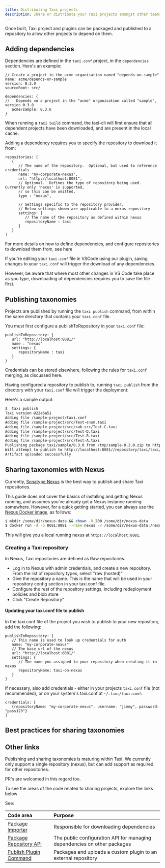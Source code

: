 ```yaml
---
title: Distributing Taxi projects
description: Share or distribute your Taxi projects amongst other teams or the community
---
```



Once built, Taxi project and plugins can be packaged and published to a repository to allow other projects to depend on them.

## Adding dependencies

Dependencies are defined in the `taxi.conf` project, in the `dependencies` section.
Here's an example:

```hocon
// Create a project in the acme organisation named "depends-on-sample"
name: acme/depends-on-sample
version: 0.3.0
sourceRoot: src/

dependencies: {
//   Depends on a project in the "acme" organisation called "sample", version 0.3.0
   acme/sample: 0.3.0
}
```

When running a `taxi build` command, the taxi-cli will first ensure that all dependent projects have been downloaded, and
are present in the local cache.

Adding a dependency requires you to specify the repository to download it from:

```
repositories: [
   {
      // The name of the repository.  Optional, but used to reference credentials
      name: "my-corporate-nexus",
      url: "http://localhost:8081",
      // Optional.  Defines the type of repository being used.  Currently only 'nexus' is supported,
      // so this can be omitted.
      type : "nexus",

      // Settings specific to the repository provider.
      // Below settings shown are applicable to a nexus repository
      settings: {
         // The name of the repository as defined within nexus
         repositoryName : taxi
      }
   }
]
```

For more details on how to define dependencies, and configure repositories to download them from, see <Link to="/taxi-cli/taxi-conf-file">here</Link>

<Hint>

If you're editing your `taxi.conf` file in VSCode using our plugin, saving changes to your `taxi.conf` will trigger the download of any dependencies.

However, be aware that where most other changes in VS Code take place as you type, downloading of dependencies requires you to save the file first.
</Hint>


## Publishing taxonomies

Projects are published by running the `taxi publish` command, from within the same directory that contains your `taxi.conf` file.

You must first configure a publishToRepository in your `taxi.conf` file:

```hocon
publishToRepository: {
   url: "http://localhost:8081/"
   name : "nexus"
   settings: {
      repositoryName : taxi
   }
}
```

Credentials can be stored elsewhere, following the rules for `taxi.conf` merging, as discussed <Link to="/taxi-cli/taxi-conf-file/#credentials">here</Link>.

Having configured a repository to publish to, running `taxi publish` from the directory with your `taxi.conf` file will trigger the deployment:

Here's a sample output:

```bash
$  taxi publish
Taxi version @22a6a51
Adding file /sample-project/taxi.conf
Adding file /sample-project/src/Test-enum.taxi
Adding file /sample-project/src/sub-src/Test-C.taxi
Adding file /sample-project/src/Test-D.taxi
Adding file /sample-project/src/Test-B.taxi
Adding file /sample-project/src/Test-A.taxi
Publishing package taxi/sample/0.3.0 from /tmp/sample-0.3.0.zip to http://localhost:8081/
Will attempt to publish to http://localhost:8081//repository/taxi/taxi/sample/0.3.0/sample-0.3.0.zip using basic auth credentials supplied
Artifact uploaded successfully

```

## Sharing taxonomies with Nexus
Currently, [Sonatype Nexus](https://www.sonatype.com/nexus/repository-oss) is the best way to publish and share Taxi repositories.

This guide does not cover the basics of installing and getting Nexus running, and assumes you've already got a Nexus instance running somewhere.
However, for a quick getting started, you can always use the [Nexus Docker image](https://hub.docker.com/r/sonatype/nexus3), as follows:

```bash
$ mkdir /some/dir/nexus-data && chown -R 200 /some/dir/nexus-data
$ docker run -d -p 8081:8081 --name nexus -v /some/dir/nexus-data:/nexus-data sonatype/nexus3
```

This will give you a local running nexus at `https://localhost:8081`.

### Creating a Taxi repository
In Nexus, Taxi repositories are defined as Raw repositories.

 * Log in to Nexus with admin credentials, and create a new repository.  From the list of repository types, select "raw (hosted)"
 * Give the repository a name.  This is the name that will be used in your repository config section in your taxi.conf file.
 * Configure the rest of the repository settings, including redeployment policies and blob store
 * Click "Create Repository"

#### Updating your taxi.conf file to publish
In the taxi.conf file of the project you wish to publish to your new repository, add the following:

```hocon
publishToRepository: {
   // This name is used to look up credentials for auth
   name: "my-corporate-nexus"
   // The base url of the nexus
   url: "http://localhost:8081/"
   settings: {
      // The name you assigned to your repository when creating it in nexus
      repositoryName: taxi-on-nexus
   }
}
```

If necessary, also add credentials - either in your projects `taxi.conf` file (not recommended), or on your system's
taxi.conf at `~/.taxi/taxi.conf`:

```
credentials: [
   {repositoryName: "my-corporate-nexus", username: "jimmy", password: "pass123"}
]
```

## Best practices for sharing taxonomies




## Other links
Publishing and sharing taxonomies is maturing within Taxi.  We currently only support a single repository (nexus), but can add support
as required for other repositories.

PR's are welcomed in this regard too.

To see the areas of the code related to sharing projects, explore the links below

See:

| Code area | Purpose |
| :--- | :--- |
| [Package Importer](https://gitlab.com/taxi-lang/taxi-lang/-/tree/develop/package-importer) | Responsible for downloading dependencies |
| [Package Repository API](https://gitlab.com/taxi-lang/taxi-lang/-/tree/develop/package-repository-api) | The public configuration API for managing dependencies on other packages |
| [Publish Plugin Command](https://gitlab.com/taxi-lang/taxi-lang/-/tree/develop/package-repository-api) | Packages and uploads a custom plugin to an external repository |

